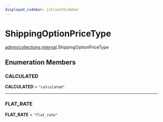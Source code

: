 ```yaml
---
displayed_sidebar: jsClientSidebar
---
```



# ShippingOptionPriceType

[admin/collections](../../modules/admin_collections.mdx).[internal](../../admin_collections/modules/admin_collections.internal.mdx).ShippingOptionPriceType

## Enumeration Members

### CALCULATED

 **CALCULATED** = ``"calculated"``

___

### FLAT\_RATE

 **FLAT\_RATE** = ``"flat_rate"``

